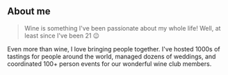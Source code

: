 ## About me

> Wine is something I've been passionate about my whole life! Well, at least since I've been 21 😉

Even more than wine, I love bringing people together. I've hosted 1000s of tastings for people around the world, managed dozens of weddings, and coordinated 100+ person events for our wonderful wine club members.
